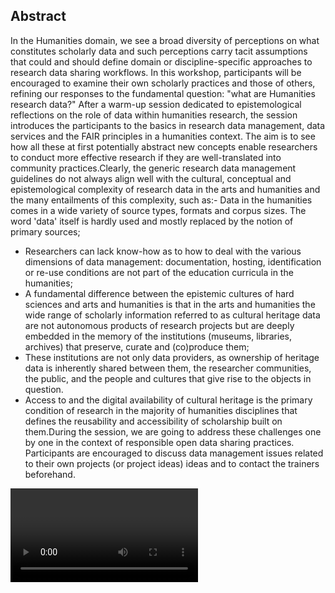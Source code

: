 ## Abstract

In the Humanities domain, we see a broad diversity of perceptions on what constitutes scholarly data and such perceptions carry tacit assumptions that could and should define domain or discipline-specific approaches to research data sharing workflows. In this workshop, participants will be encouraged to examine their own scholarly practices and those of others, refining our responses to the fundamental question: "what are Humanities research data?" After a warm-up session dedicated to epistemological reflections on the role of data within humanities research, the session introduces the participants to the basics in research data management, data services and the FAIR principles in a humanities context. The aim is to see how all these at first potentially abstract new concepts enable researchers to conduct more effective research if they are well-translated into community practices.Clearly, the generic research data management guidelines do not always align well with the cultural, conceptual and epistemological complexity of research data in the arts and humanities and the many entailments of this complexity, such as:- Data in the humanities comes in a wide variety of source types, formats and corpus sizes. The word 'data' itself is hardly used and mostly replaced by the notion of primary sources;
- Researchers can lack know-how as to how to deal with the various dimensions of data management: documentation, hosting, identification or re-use conditions are not part of the education curricula in the humanities;
- A fundamental difference between the epistemic cultures of hard sciences and arts and humanities is that in the arts and humanities the wide range of scholarly information referred to as cultural heritage data are not autonomous products of research projects but are deeply embedded in the memory of the institutions (museums, libraries, archives) that preserve, curate and (co)produce them;
- These institutions are not only data providers, as ownership of heritage data is inherently shared between them, the researcher communities, the public, and the people and cultures that give rise to the objects in question.
- Access to and the digital availability of cultural heritage is the primary condition of research in the majority of humanities disciplines that defines the reusability and accessibility of scholarship built on them.During the session, we are going to address these challenges one by one in the context of responsible open data sharing practices. Participants are encouraged to discuss data management issues related to their own projects (or project ideas) ideas and to contact the trainers beforehand.

<Video provider="youtube" id="Zqrkf7scGJA">
  Erzsébet Tóth-Czifra - What is data in the humanities?
</Video>
